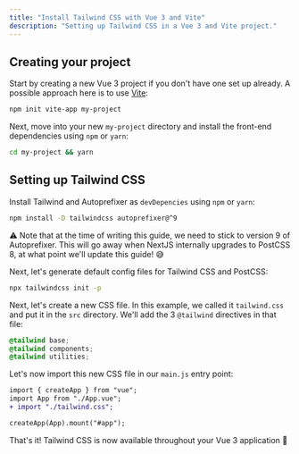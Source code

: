 ```yaml
---
title: "Install Tailwind CSS with Vue 3 and Vite"
description: "Setting up Tailwind CSS in a Vue 3 and Vite project."
---
```



## Creating your project

Start by creating a new Vue 3 project if you don't have one set up already. A possible approach here is to use [Vite](https://github.com/vitejs/vite#getting-started):

```sh
npm init vite-app my-project
```

Next, move into your new `my-project` directory and install the front-end dependencies using `npm` or `yarn`:

```sh
cd my-project && yarn
```

## Setting up Tailwind CSS

Install Tailwind and Autoprefixer as `devDepencies` using `npm` or `yarn`:

```sh
npm install -D tailwindcss autoprefixer@^9
```

⚠️ Note that at the time of writing this guide, we need to stick to version 9 of Autoprefixer. This will go away when NextJS internally upgrades to PostCSS 8, at what point we'll update this guide! 😅

Next, let's generate default config files for Tailwind CSS and PostCSS:

```sh
npx tailwindcss init -p
```

Next, let's create a new CSS file. In this example, we called it `tailwind.css` and put it in the `src` directory. We'll add the 3 `@tailwind` directives in that file:

```css
@tailwind base;
@tailwind components;
@tailwind utilities;
```

Let's now import this new CSS file in our `main.js` entry point:

```diff
import { createApp } from "vue";
import App from "./App.vue";
+ import "./tailwind.css";

createApp(App).mount("#app");
```

That's it! Tailwind CSS is now available throughout your Vue 3 application 🎉
